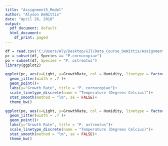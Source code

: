 ```yaml
---
title: "Assignment5_Model"
author: "Alyson DeNittis"
date: "April 26, 2018"
output:
  pdf_document: default
  html_document:
    df_print: paged
---
```



```r
df = read.csv("C:/Users/Aly/Desktop/GIT/Data_Course_DeNittis/Assignments/mushroom_growth.csv")
pc = subset(df, Species == "P.cornucopiae")
po = subset(df, Species = "P. ostreotus")
library(ggplot2)

ggplot(pc, aes(x=Light, y=GrowthRate, col = Humidity, linetype = factor(Temperature)))+
  geom_jitter(width = .7 )+
  geom_point()+
  labs(y="Growth Rate", title = "P. cornucopiae")+
  scale_linetype_discrete(name = "Temperature (Degrees Celcius)")+
  stat_smooth(method = "lm", se = FALSE)+
  theme_bw()

ggplot(po, aes(x=Light, y=GrowthRate, col = Humidity, linetype = factor(Temperature)))+
  geom_jitter(width = .7 )+
  geom_point()+
  labs(y="Growth Rate", title = "P. ostreotus")+
  scale_linetype_discrete(name = "Temperature (Degrees Celcius)")+
  stat_smooth(method = "lm", se = FALSE)+
  theme_bw()
```
